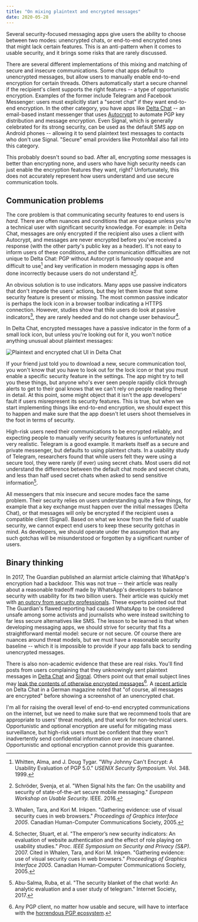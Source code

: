 ```yaml
---
title: "On mixing plaintext and encrypted messages"
date: 2020-05-28
---
```


Several security-focused messaging apps give users the ability to choose
between two modes: unencrypted chats, or end-to-end encrypted ones that might
lack certain features. This is an anti-pattern when it comes to usable
security, and it brings some risks that are rarely discussed.

There are several different implementations of this mixing and matching of
secure and insecure communications. Some chat apps default to unencrypted
messages, but allow users to manually enable end-to-end encryption for
certain threads. Others automatically start a secure channel if the
recipient's client supports the right features -- a type of opportunistic
encryption. Examples of the former include Telegram and Facebook Messenger:
users must explicitly start a "secret chat" if they want end-to-end
encryption. In the other category, you have apps like [Delta
Chat](https://delta.chat/en/) -- an email-based instant messenger that uses
[Autocrypt](https://autocrypt.org/) to automate PGP key distribution and
message encryption. Even Signal, which is generally celebrated for its strong
security, can be used as the default SMS app on Android phones -- allowing it
to send plaintext text messages to contacts who don't use Signal. "Secure"
email providers like ProtonMail also fall into this category.

This probably doesn't sound so bad. After all, encrypting _some_ messages is
better than encrypting none, and users who have high security needs can just
enable the encryption features they want, right? Unfortunately, this does not
accurately represent how users understand and use secure communication tools.

## Communication problems

The core problem is that communicating security features to end users is
_hard_. There are often nuances and conditions that are opaque unless you're a
technical user with significant security knowledge. For example: in Delta
Chat, messages are only encrypted if the recipient also uses a client with
Autocrypt, and messages are never encrypted before you've received a response
(with the other party's public key as a header). It's not easy to inform
users of these conditions, and the communication difficulties are not unique
to Delta Chat: PGP without Autocrypt is famously opaque and difficult to
use[^1] and key verification in modern messaging apps is often done
incorrectly because users do not understand it[^2].

An obvious solution is to use indicators. Many apps use passive indicators
that don't impede the users' actions, but they let them know that some
security feature is present or missing. The most common passive indicator is
perhaps the lock icon in a browser toolbar indicating a HTTPS connection.
However, studies show that thile users do look at passive indicators[^3],
they are rarely heeded and do not change user behaviour[^4].

In Delta Chat, encrypted messages have a passive indicator in the form of a
small lock icon, but unless you're looking out for it, you won't notice
anything unusual about plaintext messages:

![Plaintext and encrypted chat UI in Delta
Chat](/img/deltachat-encrypted-vs-plaintext.png)

If your friend just told you to download a new, secure communication tool,
you won't know that you have to look out for the lock icon or that you must
enable a specific security feature in the settings. The app might try to tell
you these things, but anyone who's ever seen people rapidly click through
alerts to get to their goal knows that we can't rely on people reading these
in detail. At this point, some might object that it isn't the app developers'
fault if users misrepresent its security features. This is true, but when we
start implementing things like end-to-end encryption, we should expect this
to happen and make sure that the app doesn't let users shoot themselves in
the foot in terms of security.

High-risk users need their communications to be encrypted reliably, and
expecting people to manually verify security features is unfortunately not
very realistic. Telegram is a good example. It markets itself as a secure and
private messenger, but defaults to using plaintext chats. In a usability
study of Telegram, researchers found that while users felt they were using a
secure tool, they were rarely (if ever) using secret chats. Most users did
not understand the difference between the default chat mode and secret chats,
and less than half used secret chats when asked to send sensitive
information[^5].

All messengers that mix insecure and secure modes face the same problem.
Their security relies on users understanding quite a few things, for example
that a key exchange must happen over the initial messages (Delta Chat), or
that messages will only be encrypted if the recipient uses a compatible
client (Signal). Based on what we know from the field of usable security, we
cannot expect end users to keep these security gotchas in mind. As
developers, we should operate under the assumption that any such gotchas will
be misunderstood or forgotten by a significant number of users.

## Binary thinking

In 2017, The Guardian published an alarmist article claiming that WhatApp's
encryption had a backdoor. This was not true -- their article was really
about a reasonable tradeoff made by WhatsApp's developers to balance security
with usability for its two billion users. Their article was quickly met with
[an outcry from security
professionals](http://technosociology.org/?page_id=1687). These experts
pointed out that The Guardian's flawed reporting had caused WhatsApp to be
considered unsafe among some activists and journalists who were instead
switching to far less secure alternatives like SMS. The lesson to be learned
is that when developing messaging apps, we should strive for security that
fits a straightforward mental model: secure or not secure. Of course there
are nuances around threat models, but we must have a reasonable security
baseline -- which it is impossible to provide if your app falls back to
sending unencrypted messages.

There is also non-academic evidence that these are real risks. You'll find
posts from users complaining that they unknowingly sent plaintext messages in
[Delta
Chat](https://support.delta.chat/t/i-just-had-it-happen-that-messages-were-send-unencrypted/526)
and [Signal](https://github.com/signalapp/Signal-Android/issues/5531). Others
point out that email subject lines may [leak the contents of otherwise
encrypted
messages](https://support.delta.chat/t/possible-thunderbird-gotcha/272)[^6].
A [recent
article](https://www.vodafone.de/featured/apps/delta-chat-app-funktionen-e-mail-test/)
on Delta Chat in a German magazine noted that "of course, all messages are
encrypted" before showing a screenshot of an unencrypted chat.

I'm all for raising the overall level of end-to-end encrypted communications
on the internet, but we need to make sure that we recommend tools that are
appropriate to users' threat models, and that work for non-technical users.
Opportunistic and optional encryption are useful for mitigating mass
surveillance, but high-risk users must be confident that they won't
inadvertently send confidential information over an insecure channel.
Opportunistic and optional encryption cannot provide this guarantee.

[^1]: Whitten, Alma, and J. Doug Tygar. "Why Johnny Can't Encrypt: A Usability Evaluation of PGP 5.0." _USENIX Security Symposium._ Vol. 348. 1999.
[^2]: Schröder, Svenja, et al. "When Signal hits the fan: On the usability and security of state-of-the-art secure mobile messaging." _European Workshop on Usable Security._ IEEE. 2016.
[^3]: Whalen, Tara, and Kori M. Inkpen. "Gathering evidence: use of visual security cues in web browsers." _Proceedings of Graphics Interface 2005_. Canadian Human-Computer Communications Society, 2005.
[^4]: Schecter, Stuart, et al. "The emperor’s new security indicators: An evaluation of website authentication and the effect of role playing on usability studies." _Proc. IEEE Symposium on Security and Privacy (S&P)_. 2007. Cited in Whalen, Tara, and Kori M. Inkpen. "Gathering evidence: use of visual security cues in web browsers." _Proceedings of Graphics Interface 2005_. Canadian Human-Computer Communications Society, 2005.
[^5]: Abu-Salma, Ruba, et al. "The security blanket of the chat world: An analytic evaluation and a user study of telegram." Internet Society, 2017.
[^6]: Any PGP client, no matter how usable and secure, will have to interface with the [horrendous PGP ecosystem](https://blog.cryptographyengineering.com/2014/08/13/whats-matter-with-pgp/).
